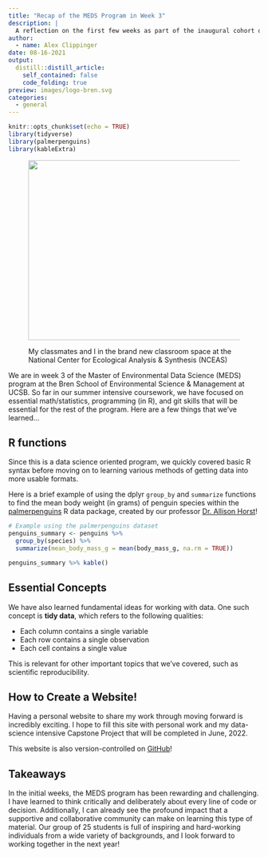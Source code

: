 ```yaml
---
title: "Recap of the MEDS Program in Week 3"
description: |
  A reflection on the first few weeks as part of the inaugural cohort of the Master of Environmental Data Science program at the Bren School of Environmental Science & Management, UCSB.
author:
  - name: Alex Clippinger
date: 08-16-2021
output:
  distill::distill_article:
    self_contained: false
    code_folding: true
preview: images/logo-bren.svg
categories:
  - general
---
```



```r
knitr::opts_chunk$set(echo = TRUE)
library(tidyverse)
library(palmerpenguins)
library(kableExtra)
```

<figure>

<img src="./images/bren_nceas_web.jpg" style="height: 360px; width:660px;"/>

<figcaption>

My classmates and I in the brand new classroom space at the National Center for Ecological Analysis & Synthesis (NCEAS)

</figcaption>

</figure>

We are in week 3 of the Master of Environmental Data Science (MEDS) program at the Bren School of Environmental Science & Management at UCSB. So far in our summer intensive coursework, we have focused on essential math/statistics, programming (in R), and git skills that will be essential for the rest of the program. Here are a few things that we've learned...

## R functions

Since this is a data science oriented program, we quickly covered basic R syntax before moving on to learning various methods of getting data into more usable formats.

Here is a brief example of using the dplyr `group_by` and `summarize` functions to find the mean body weight (in grams) of penguin species within the [palmerpenguins](https://allisonhorst.github.io/palmerpenguins/) R data package, created by our professor [Dr. Allison Horst](https://bren.ucsb.edu/people/allison-horst)!

```r
# Example using the palmerpenguins dataset
penguins_summary <- penguins %>% 
  group_by(species) %>% 
  summarize(mean_body_mass_g = mean(body_mass_g, na.rm = TRUE))

penguins_summary %>% kable()
```

## Essential Concepts

We have also learned fundamental ideas for working with data. One such concept is **tidy data**, which refers to the following qualities:

- Each column contains a single variable
- Each row contains a single observation
- Each cell contains a single value

This is relevant for other important topics that we've covered, such as scientific reproducibility.

## How to Create a Website!

Having a personal website to share my work through moving forward is incredibly exciting. I hope to fill this site with personal work and my data-science intensive Capstone Project that will be completed in June, 2022. 

This website is also version-controlled on [GitHub](https://github.com/alexclippinger/alexclippinger.github.io)!

## Takeaways

In the initial weeks, the MEDS program has been rewarding and challenging. I have learned to think critically and deliberately about every line of code or decision. Additionally, I can already see the profound impact that a supportive and collaborative community can make on learning this type of material. Our group of 25 students is full of inspiring and hard-working individuals from a wide variety of backgrounds, and I look forward to working together in the next year!
